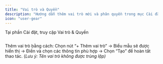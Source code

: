 ```yaml
---
title: "Vai trò và Quyền"
description: "Hướng dẫn thêm vai trò mới và phân quyền trong mục Cài đặt hệ thống."
icon: "user-gear"
---
```


Tại phần Cài đặt, truy cập Vai trò & Quyền

<Frame caption="">
  <img
    src="https://aimini-upload.sgp1.digitaloceanspaces.com/image662_dd8491396a.png"
    alt=""
    style={{ borderRadius:"0.5rem" }}
    title=""
  />
</Frame>

Thêm vai trò bằng cách: Chọn nút “\+ Thêm vai trò” → Biểu mẫu sẽ được hiển thị → Điền và chọn các thông tin phù hợp → Chọn “Tạo” để hoàn tất thao tác. (_Lưu ý: Tên vai trò không được trùng lặp)_

<Frame caption="">
  <img
    src="https://aimini-upload.sgp1.digitaloceanspaces.com/image663_bef8095076.png"
    alt=""
    style={{ borderRadius:"0.5rem" }}
    title=""
  />
</Frame>